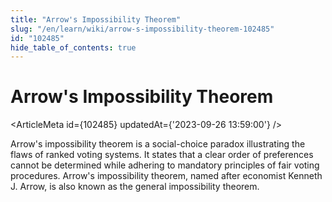 ```yaml
---
title: "Arrow's Impossibility Theorem"
slug: "/en/learn/wiki/arrow-s-impossibility-theorem-102485"
id: "102485"
hide_table_of_contents: true
---
```



# Arrow's Impossibility Theorem

<ArticleMeta id={102485} updatedAt={'2023-09-26 13:59:00'} />
<div className='border-solid border-b border-t-0 my-4 border-[var(--ifm-color-gray-300)]' />

Arrow's impossibility theorem is a social-choice paradox illustrating the flaws of ranked voting systems. It states that a clear order of preferences cannot be determined while adhering to mandatory principles of fair voting procedures. Arrow's impossibility theorem, named after economist Kenneth J. Arrow, is also known as the general impossibility theorem.
